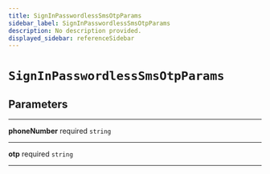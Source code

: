 ```yaml
---
title: SignInPasswordlessSmsOtpParams
sidebar_label: SignInPasswordlessSmsOtpParams
description: No description provided.
displayed_sidebar: referenceSidebar
---
```


# `SignInPasswordlessSmsOtpParams`

## Parameters

---

**<span className="parameter-name">phoneNumber</span>** <span className="optional-status">required</span> `string`

---

**<span className="parameter-name">otp</span>** <span className="optional-status">required</span> `string`

---
